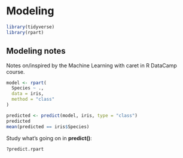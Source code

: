 # Modeling {#modeling}


```r
library(tidyverse)
library(rpart)
```

## Modeling notes

Notes on/inspired by the Machine Learning with caret in R DataCamp course. 

```r
model <- rpart(
  Species ~ .,
  data = iris,
  method = "class"
)

predicted <- predict(model, iris, type = "class")
predicted
mean(predicted == iris$Species)
```

Study what's going on in **predict()**:

```r
?predict.rpart
```

